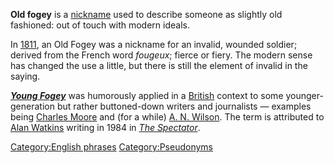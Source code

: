 {{Wiktionarypar|fogey}}
'''Old fogey''' is a [[nickname]] used to describe someone as slightly old fashioned: out of touch with modern ideals. 

In [[1811]], an Old Fogey was a nickname for an invalid, wounded soldier; derived from the French word ''fougeux''; fierce or fiery. The modern sense has changed the use a little, but there is still the element of invalid in the saying.

'''''[[Young Fogey]]''''' was humorously applied in a [[United Kingdom|British]] context to some younger-generation but rather buttoned-down writers and journalists &mdash; examples being [[Charles Moore (journalist)|Charles Moore]] and (for a while) [[A. N. Wilson]]. The term is attributed to [[Alan Watkins]] writing in 1984 in ''[[The Spectator]]''.

[[Category:English phrases]]
[[Category:Pseudonyms]]

{{stub}}